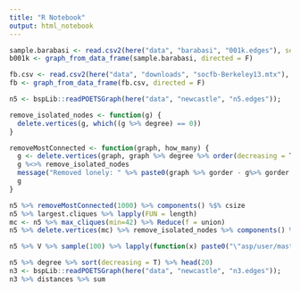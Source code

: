 ```yaml
---
title: "R Notebook"
output: html_notebook
---
```

```r
sample.barabasi <- read.csv2(here("data", "barabasi", "001k.edges"), sep = " ", comment.char = "#", header = F)
b001k <- graph_from_data_frame(sample.barabasi, directed = F)

fb.csv <- read.csv2(here("data", "downloads", "socfb-Berkeley13.mtx"), header = F, sep=" ")
fb <- graph_from_data_frame(fb.csv, directed = F)

n5 <- bspLib::readPOETSGraph(here("data", "newcastle", "n5.edges"));
```

```r
remove_isolated_nodes <- function(g) {
  delete.vertices(g, which((g %>% degree) == 0))
}
```

```r
removeMostConnected <- function(graph, how_many) {
  g <- delete.vertices(graph, graph %>% degree %>% order(decreasing = T) %>% head(how_many))
  g %<>% remove_isolated_nodes 
  message("Removed lonely: " %>% paste0(graph %>% gorder - g%>% gorder  - how_many ))
  g
}
```

```r
n5 %>% removeMostConnected(1000) %>% components() %$% csize
n5 %>% largest.cliques %>% lapply(FUN = length)
mc <- n5 %>% max_cliques(min=42) %>% Reduce(f = union)
n5 %>% delete.vertices(mc) %>% remove_isolated_nodes %>% components() %$% csize
```

```r
n5 %>% V %>% sample(100) %>% lapply(function(x) paste0("\"asp/user/master/node-", x)) %>% paste0(sep = "\",\n") %>% cat

```

```r
n5 %>% degree %>% sort(decreasing = T) %>% head(20)
n3 <- bspLib::readPOETSGraph(here("data", "newcastle", "n3.edges"));
n3 %>% distances %>% sum
```

